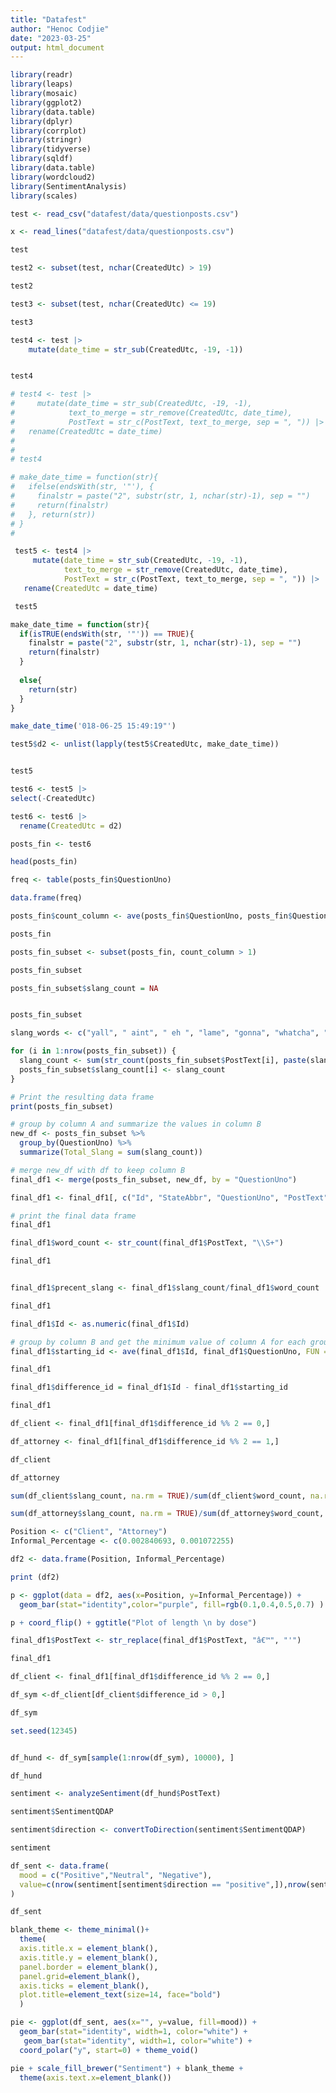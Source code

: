 ---
title: "Datafest"
author: "Henoc Codjie"
date: "2023-03-25"
output: html_document
---

```{r}

library(readr)
library(leaps)
library(mosaic)
library(ggplot2)
library(data.table)
library(dplyr)
library(corrplot)
library(stringr)
library(tidyverse)
library(sqldf)
library(data.table)
library(wordcloud2)
library(SentimentAnalysis)
library(scales)


```


```{r}

test <- read_csv("datafest/data/questionposts.csv")

x <- read_lines("datafest/data/questionposts.csv")

test

```

```{r}


test2 <- subset(test, nchar(CreatedUtc) > 19)

test2

```

```{r}


test3 <- subset(test, nchar(CreatedUtc) <= 19)

test3

```

```{r}

test4 <- test |> 
    mutate(date_time = str_sub(CreatedUtc, -19, -1))


test4


```

```{r}

# test4 <- test |> 
#     mutate(date_time = str_sub(CreatedUtc, -19, -1),
#            text_to_merge = str_remove(CreatedUtc, date_time),
#            PostText = str_c(PostText, text_to_merge, sep = ", ")) |>  select(-CreatedUtc, -text_to_merge) |>
#   rename(CreatedUtc = date_time)
# 
# 
# test4


```





```{r}

# make_date_time = function(str){
#   ifelse(endsWith(str, '"'), {
#     finalstr = paste("2", substr(str, 1, nchar(str)-1), sep = "")
#     return(finalstr)
#   }, return(str))
# }
# 

```



```{r}



 test5 <- test4 |> 
     mutate(date_time = str_sub(CreatedUtc, -19, -1),
            text_to_merge = str_remove(CreatedUtc, date_time),
            PostText = str_c(PostText, text_to_merge, sep = ", ")) |>  select(-CreatedUtc, -text_to_merge) |>
   rename(CreatedUtc = date_time)

 test5

```



```{r}


make_date_time = function(str){
  if(isTRUE(endsWith(str, '"')) == TRUE){
    finalstr = paste("2", substr(str, 1, nchar(str)-1), sep = "")
    return(finalstr)
  }
  
  else{
    return(str)
  }
}

```

```{r}

make_date_time('018-06-25 15:49:19"')

```

```{r}


test5$d2 <- unlist(lapply(test5$CreatedUtc, make_date_time))


test5

```

```{r}
test6 <- test5 |>
select(-CreatedUtc) 

test6 <- test6 |> 
  rename(CreatedUtc = d2)

```



```{r}

posts_fin <- test6

head(posts_fin)
```



```{r}

freq <- table(posts_fin$QuestionUno)

data.frame(freq)

```

```{r}

posts_fin$count_column <- ave(posts_fin$QuestionUno, posts_fin$QuestionUno, FUN = function(x) table(x)[x])

posts_fin
```

```{r}

posts_fin_subset <- subset(posts_fin, count_column > 1)

posts_fin_subset

```

```{r}

posts_fin_subset$slang_count = NA


posts_fin_subset

```



```{r}

slang_words <- c("yall", " aint", " eh ", "lame", "gonna", "whatcha", "wanna", "d'you", "d'ya", "dyou", "dya", " ain't", " aint ", "gimme", "gotta", "kinda", "lemme", " ya ", " oh ","betcha", "dontcha", "jeez", "pop", "bubbler", " ope ", "come with", "where at", "down cellar", " carriage", "aback", "ayh", " aye", " uey", "brooken it", " bug", " deadass", "dungarees", "grinder", "ice box", "townie", "wicked", "fixin", "in'", "fixin'", "younder", "hankerin", "might could", "thingamajigger", "ragamuffin", "cool", "dude", "thanks", "thnx", "bro", "shoulda", "kinda", "nope", "sorta", "â€™t", "â€™d", "â€™ll", "â€™t", "â€™ ")


```


```{r}


for (i in 1:nrow(posts_fin_subset)) {
  slang_count <- sum(str_count(posts_fin_subset$PostText[i], paste(slang_words, collapse="|")))
  posts_fin_subset$slang_count[i] <- slang_count
}

# Print the resulting data frame
print(posts_fin_subset)
```

```{r}


# group by column A and summarize the values in column B
new_df <- posts_fin_subset %>% 
  group_by(QuestionUno) %>% 
  summarize(Total_Slang = sum(slang_count))

# merge new_df with df to keep column B
final_df1 <- merge(posts_fin_subset, new_df, by = "QuestionUno")

final_df1 <- final_df1[, c("Id", "StateAbbr", "QuestionUno", "PostText", "CreatedUtc", "count_column", "slang_count", "Total_Slang")]

# print the final data frame
final_df1


```


```{r}


final_df1$word_count <- str_count(final_df1$PostText, "\\S+")

final_df1



```


```{r}

final_df1$precent_slang <- final_df1$slang_count/final_df1$word_count

final_df1

```

```{r}

final_df1$Id <- as.numeric(final_df1$Id)


```


```{r}


# group by column B and get the minimum value of column A for each group
final_df1$starting_id <- ave(final_df1$Id, final_df1$QuestionUno, FUN = min)

final_df1

```

```{r}

final_df1$difference_id = final_df1$Id - final_df1$starting_id

final_df1

```

```{r}

df_client <- final_df1[final_df1$difference_id %% 2 == 0,]

df_attorney <- final_df1[final_df1$difference_id %% 2 == 1,]

df_client

df_attorney

```

```{r}

sum(df_client$slang_count, na.rm = TRUE)/sum(df_client$word_count, na.rm = TRUE)

sum(df_attorney$slang_count, na.rm = TRUE)/sum(df_attorney$word_count, na.rm = TRUE)

Position <- c("Client", "Attorney")
Informal_Percentage <- c(0.002840693, 0.001072255)

df2 <- data.frame(Position, Informal_Percentage)

print (df2)

```
```{r}

p <- ggplot(data = df2, aes(x=Position, y=Informal_Percentage)) + 
  geom_bar(stat="identity",color="purple", fill=rgb(0.1,0.4,0.5,0.7) )

p + coord_flip() + ggtitle("Plot of length \n by dose")

```

```{r}


final_df1$PostText <- str_replace(final_df1$PostText, "â€™", "'")

final_df1

```

```{r}

df_client <- final_df1[final_df1$difference_id %% 2 == 0,]

df_sym <-df_client[df_client$difference_id > 0,]

df_sym

```

```{r}


set.seed(12345)


df_hund <- df_sym[sample(1:nrow(df_sym), 10000), ] 

df_hund

```


```{r}

sentiment <- analyzeSentiment(df_hund$PostText)

sentiment$SentimentQDAP


```

```{r}


sentiment$direction <- convertToDirection(sentiment$SentimentQDAP)

sentiment


```

```{r}





df_sent <- data.frame(
  mood = c("Positive","Neutral", "Negative"),
  value=c(nrow(sentiment[sentiment$direction == "positive",]),nrow(sentiment[sentiment$direction == "neutral",]),nrow(sentiment[sentiment$direction == "negative",]))
)

df_sent

```


```{r}

blank_theme <- theme_minimal()+
  theme(
  axis.title.x = element_blank(),
  axis.title.y = element_blank(),
  panel.border = element_blank(),
  panel.grid=element_blank(),
  axis.ticks = element_blank(),
  plot.title=element_text(size=14, face="bold")
  )

```


```{r}


pie <- ggplot(df_sent, aes(x="", y=value, fill=mood)) +
  geom_bar(stat="identity", width=1, color="white") +
   geom_bar(stat="identity", width=1, color="white") +
  coord_polar("y", start=0) + theme_void() 

pie + scale_fill_brewer("Sentiment") + blank_theme +
  theme(axis.text.x=element_blank())


```

